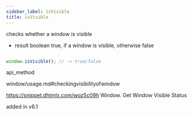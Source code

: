 ```yaml
---
sidebar_label: isVisible
title: isVisible
---
```



          


<Short>
 checks whether a window is visible



</Short>


 
- result	boolean		true, if a window is visible, otherwise false 



~~~js

window.isVisible(); // -> true/false

~~~
 api_method

<Descr>




</Descr>


 window/usage.md#checkingvisibilityofwindow

 https://snippet.dhtmlx.com/woz5c09h	Window. Get Window Visible Status



 added in v6.1